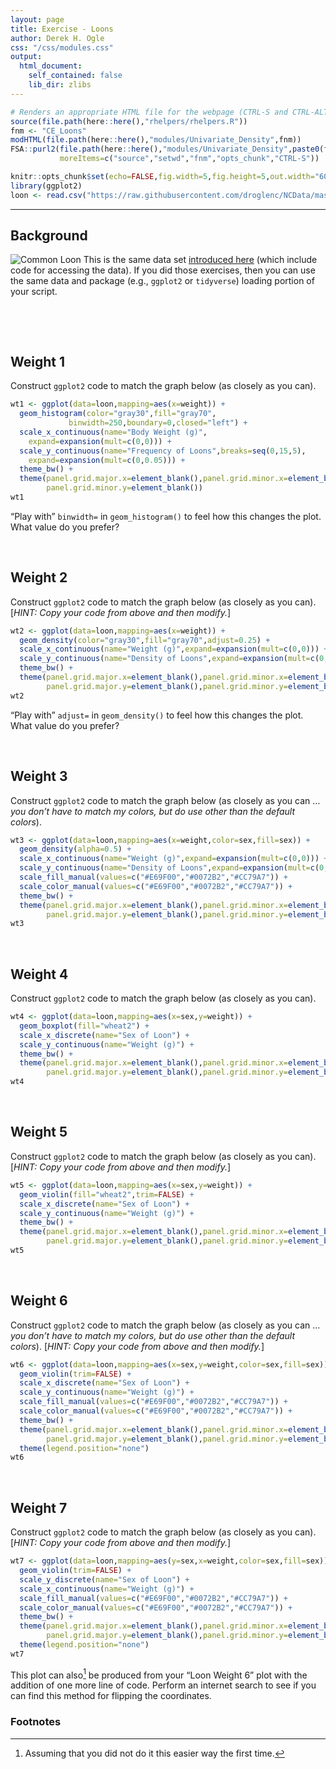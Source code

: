 ```yaml
---
layout: page
title: Exercise - Loons
author: Derek H. Ogle
css: "/css/modules.css"
output:
  html_document:
    self_contained: false
    lib_dir: zlibs
---
```


```r
# Renders an appropriate HTML file for the webpage (CTRL-S and CTRL-ALT-C)
source(file.path(here::here(),"rhelpers/rhelpers.R"))
fnm <- "CE_Loons"
modHTML(file.path(here::here(),"modules/Univariate_Density",fnm))
FSA::purl2(file.path(here::here(),"modules/Univariate_Density",paste0(fnm,".Rmd")),
           moreItems=c("source","setwd","fnm","opts_chunk","CTRL-S"))
```
```r
knitr::opts_chunk$set(echo=FALSE,fig.width=5,fig.height=5,out.width="60%")
library(ggplot2)
loon <- read.csv("https://raw.githubusercontent.com/droglenc/NCData/master/Loon1.csv")
```

----

## Background
<img src="../zimgs/loon.jpg" alt="Common Loon" class="img-right">
This is the same data set [introduced here](../intro/CE_Loons.html) (which include code for accessing the data). If you did those exercises, then you can use the same data and package (e.g., `ggplot2` or `tidyverse`) loading portion of your script.

&nbsp;

&nbsp;


## Weight 1
Construct `ggplot2` code to match the graph below (as closely as you can).

```r
wt1 <- ggplot(data=loon,mapping=aes(x=weight)) +
  geom_histogram(color="gray30",fill="gray70",
             binwidth=250,boundary=0,closed="left") +
  scale_x_continuous(name="Body Weight (g)",  
    expand=expansion(mult=c(0,0))) +
  scale_y_continuous(name="Frequency of Loons",breaks=seq(0,15,5),  
    expand=expansion(mult=c(0,0.05))) +
  theme_bw() +  
  theme(panel.grid.major.x=element_blank(),panel.grid.minor.x=element_blank(),
        panel.grid.minor.y=element_blank())
wt1
```

"Play with" `binwidth=` in `geom_histogram()` to feel how this changes the plot. What value do you prefer?

&nbsp;

## Weight 2
Construct `ggplot2` code to match the graph below (as closely as you can). [*HINT: Copy your code from above and then modify.*]

```r
wt2 <- ggplot(data=loon,mapping=aes(x=weight)) +
  geom_density(color="gray30",fill="gray70",adjust=0.25) +
  scale_x_continuous(name="Weight (g)",expand=expansion(mult=c(0,0))) +
  scale_y_continuous(name="Density of Loons",expand=expansion(mult=c(0,0.05))) +
  theme_bw() +  
  theme(panel.grid.major.x=element_blank(),panel.grid.minor.x=element_blank(),
        panel.grid.major.y=element_blank(),panel.grid.minor.y=element_blank())
wt2
```

"Play with" `adjust=` in `geom_density()` to feel how this changes the plot. What value do you prefer?

&nbsp;

## Weight 3
Construct `ggplot2` code to match the graph below (as closely as you can ... *you don't have to match my colors, but do use other than the default colors*).

```r
wt3 <- ggplot(data=loon,mapping=aes(x=weight,color=sex,fill=sex)) +
  geom_density(alpha=0.5) +
  scale_x_continuous(name="Weight (g)",expand=expansion(mult=c(0,0))) +
  scale_y_continuous(name="Density of Loons",expand=expansion(mult=c(0,0.05))) +
  scale_fill_manual(values=c("#E69F00","#0072B2","#CC79A7")) +
  scale_color_manual(values=c("#E69F00","#0072B2","#CC79A7")) +
  theme_bw() +  
  theme(panel.grid.major.x=element_blank(),panel.grid.minor.x=element_blank(),
        panel.grid.major.y=element_blank(),panel.grid.minor.y=element_blank())
wt3
```

&nbsp;

## Weight 4
Construct `ggplot2` code to match the graph below (as closely as you can).

```r
wt4 <- ggplot(data=loon,mapping=aes(x=sex,y=weight)) +
  geom_boxplot(fill="wheat2") +
  scale_x_discrete(name="Sex of Loon") +
  scale_y_continuous(name="Weight (g)") +
  theme_bw() +  
  theme(panel.grid.major.x=element_blank(),panel.grid.minor.x=element_blank(),
        panel.grid.major.y=element_blank(),panel.grid.minor.y=element_blank())
wt4
```

&nbsp;

## Weight 5
Construct `ggplot2` code to match the graph below (as closely as you can). [*HINT: Copy your code from above and then modify.*]

```r
wt5 <- ggplot(data=loon,mapping=aes(x=sex,y=weight)) +
  geom_violin(fill="wheat2",trim=FALSE) +
  scale_x_discrete(name="Sex of Loon") +
  scale_y_continuous(name="Weight (g)") +
  theme_bw() +  
  theme(panel.grid.major.x=element_blank(),panel.grid.minor.x=element_blank(),
        panel.grid.major.y=element_blank(),panel.grid.minor.y=element_blank())
wt5
```

&nbsp;


## Weight 6
Construct `ggplot2` code to match the graph below (as closely as you can ... *you don't have to match my colors, but do use other than the default colors*). [*HINT: Copy your code from above and then modify.*]

```r
wt6 <- ggplot(data=loon,mapping=aes(x=sex,y=weight,color=sex,fill=sex)) +
  geom_violin(trim=FALSE) +
  scale_x_discrete(name="Sex of Loon") +
  scale_y_continuous(name="Weight (g)") +
  scale_fill_manual(values=c("#E69F00","#0072B2","#CC79A7")) +
  scale_color_manual(values=c("#E69F00","#0072B2","#CC79A7")) +
  theme_bw() +  
  theme(panel.grid.major.x=element_blank(),panel.grid.minor.x=element_blank(),
        panel.grid.major.y=element_blank(),panel.grid.minor.y=element_blank()) +
  theme(legend.position="none")
wt6
```

&nbsp;


## Weight 7
Construct `ggplot2` code to match the graph below (as closely as you can). [*HINT: Copy your code from above and then modify.*]

```r
wt7 <- ggplot(data=loon,mapping=aes(y=sex,x=weight,color=sex,fill=sex)) +
  geom_violin(trim=FALSE) +
  scale_y_discrete(name="Sex of Loon") +
  scale_x_continuous(name="Weight (g)") +
  scale_fill_manual(values=c("#E69F00","#0072B2","#CC79A7")) +
  scale_color_manual(values=c("#E69F00","#0072B2","#CC79A7")) +
  theme_bw() +  
  theme(panel.grid.major.x=element_blank(),panel.grid.minor.x=element_blank(),
        panel.grid.major.y=element_blank(),panel.grid.minor.y=element_blank()) +
  theme(legend.position="none")
wt7
```

This plot can also[^coord_flip] be produced from your "Loon Weight 6" plot with the addition of one more line of code. Perform an internet search to see if you can find this method for flipping the coordinates.


### Footnotes
[^loaddata]: These data were read directly from the webpage. However, the data can be downloaded to your computer and loaded from there into R, which would be similar to how you would load your own data into R. How to load a CSV file into RStudio is [described in this video](https://vimeo.com/144035138), for which the password is "NCStats" (without the quotes).

[^coord_flip]: Assuming that you did not do it this easier way the first time.
